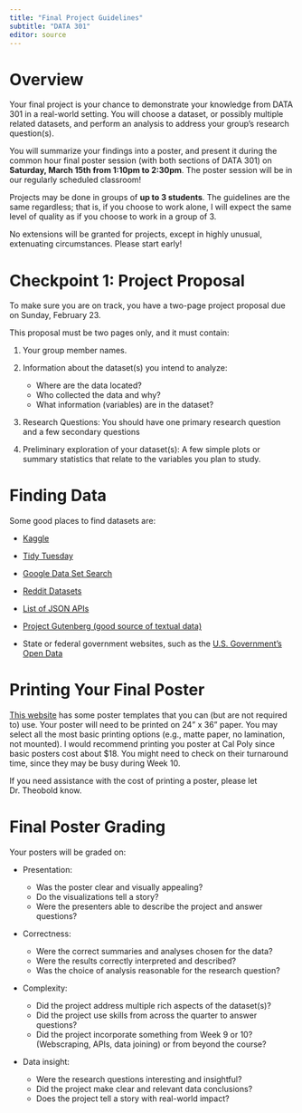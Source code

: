 ```yaml
---
title: "Final Project Guidelines"
subtitle: "DATA 301"
editor: source
---
```


# Overview

Your final project is your chance to demonstrate your knowledge from DATA 301 in a real-world setting. You will choose a dataset, or possibly multiple related datasets, and perform an analysis to address your group's research question(s).

You will summarize your findings into a poster, and present it during the common hour final poster session (with both sections of DATA 301) on **Saturday, March 15th from 1:10pm to 2:30pm**. The poster session will be in our regularly scheduled classroom!

Projects may be done in groups of **up to 3 students**. The guidelines are the same regardless; that is, if you choose to work alone, I will expect the same level of quality as if you choose to work in a group of 3.

::: callout-caution
No extensions will be granted for projects, except in highly unusual, extenuating circumstances. Please start early!
:::

# Checkpoint 1: Project Proposal

To make sure you are on track, you have a two-page project proposal due on Sunday, February 23.

This proposal must be two pages only, and it must contain:

1.  Your group member names.

2.  Information about the dataset(s) you intend to analyze:

    -   Where are the data located?
    -   Who collected the data and why?
    -   What information (variables) are in the dataset?

3.  Research Questions: You should have one primary research question and a few secondary questions

4.  Preliminary exploration of your dataset(s): A few simple plots or summary statistics that relate to the variables you plan to study.

# Finding Data

Some good places to find datasets are:

-   [Kaggle](https://www.kaggle.com/)

-   [Tidy Tuesday](https://github.com/rfordatascience/tidytuesday)

-   [Google Data Set Search](https://datasetsearch.research.google.com/)

-   [Reddit Datasets](https://www.reddit.com/r/datasets/?rdt=50958)

-   [List of JSON APIs](https://github.com/toddmotto/public-apis)

-   [Project Gutenberg (good source of textual data)](https://www.gutenberg.org/)

-   State or federal government websites, such as the [U.S. Government’s Open Data](https://data.gov/)

# Printing Your Final Poster

[This website](https://slidesgo.com/research-poster?format=4%3A3) has some poster templates that you can (but are not required to) use. Your poster will need to be printed on 24" x 36" paper. You may select all the most basic printing options (e.g., matte paper, no lamination, not mounted). I would recommend printing you poster at Cal Poly since basic posters cost about \$18. You might need to check on their turnaround time, since they may be busy during Week 10. 

If you need assistance with the cost of printing a poster, please let Dr. Theobold know.

# Final Poster Grading

Your posters will be graded on:

-   Presentation:

    -   Was the poster clear and visually appealing?
    -   Do the visualizations tell a story?
    -   Were the presenters able to describe the project and answer questions?

-   Correctness:

    -   Were the correct summaries and analyses chosen for the data?
    -   Were the results correctly interpreted and described?
    -   Was the choice of analysis reasonable for the research question?

-   Complexity:

    -   Did the project address multiple rich aspects of the dataset(s)?
    -   Did the project use skills from across the quarter to answer questions?
    -   Did the project incorporate something from Week 9 or 10? (Webscraping, APIs, data joining) or from beyond the course?

-   Data insight:

    -   Were the research questions interesting and insightful?
    -   Did the project make clear and relevant data conclusions?
    -   Does the project tell a story with real-world impact?
